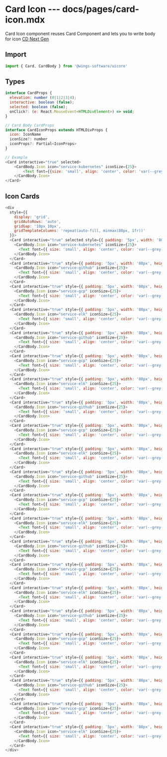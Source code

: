 # Card Icon --- docs/pages/card-icon.mdx

Card Icon component reuses Card Component and lets you to write body for icon [CD Next Gen](https://harness.atlassian.net/wiki/spaces/UI/pages/668271019/Card)

## Import

```js
import { Card, CardBody } from '@wings-software/uicore'
```

## Types

```js
interface CardProps {
  elevation: number (0|1|2|3|4);
  interactive: boolean (false);
  selected: boolean (false);
  onClick?: (e: React.MouseEvent<HTMLDivElement>) => void;
}

// Card Body CardProps
interface CardIconProps extends HTMLDivProps {
  icon: IconName
  iconSize?: number
  iconProps?: Partial<IconProps>
}

// Example
<Card interactive="true" selected>
    <CardBody.Icon icon="service-kubernetes" iconSize={25}>
        <Text font={{size: 'small', align: 'center', color: 'var(--grey-900)'}}>Kubernetes</Text>
    </CardBody.Icon>
</Card>
```

## Icon Cards

```js live=true
<div
  style={{
    display: 'grid',
    gridAutoRows: 'auto',
    gridGap: '10px 10px',
    gridTemplateColumns: 'repeat(auto-fill, minmax(80px, 1fr))'
  }}>
  <Card interactive="true" selected style={{ padding: '5px', width: '80px', height: '80px' }}>
    <CardBody.Icon icon="service-kubernetes" iconSize={25}>
      <Text font={{ size: 'small', align: 'center', color: 'var(--grey-900)' }}>Kubernetes</Text>
    </CardBody.Icon>
  </Card>
  <Card interactive="true" style={{ padding: '5px', width: '80px', height: '80px' }}>
    <CardBody.Icon icon="service-github" iconSize={25}>
      <Text font={{ size: 'small', align: 'center', color: 'var(--grey-900)' }}>Github</Text>
    </CardBody.Icon>
  </Card>
  <Card interactive="true" style={{ padding: '5px', width: '80px', height: '80px' }}>
    <CardBody.Icon icon="service-gcp" iconSize={25}>
      <Text font={{ size: 'small', align: 'center', color: 'var(--grey-900)' }}>GCP</Text>
    </CardBody.Icon>
  </Card>
  <Card interactive="true" style={{ padding: '5px', width: '80px', height: '80px' }}>
    <CardBody.Icon icon="service-elk" iconSize={25}>
      <Text font={{ size: 'small', align: 'center', color: 'var(--grey-900)' }}>ELK Service</Text>
    </CardBody.Icon>
  </Card>
  <Card interactive="true" style={{ padding: '5px', width: '80px', height: '80px' }}>
    <CardBody.Icon icon="service-github" iconSize={25}>
      <Text font={{ size: 'small', align: 'center', color: 'var(--grey-900)' }}>Github</Text>
    </CardBody.Icon>
  </Card>
  <Card interactive="true" style={{ padding: '5px', width: '80px', height: '80px' }}>
    <CardBody.Icon icon="service-gcp" iconSize={25}>
      <Text font={{ size: 'small', align: 'center', color: 'var(--grey-900)' }}>GCP</Text>
    </CardBody.Icon>
  </Card>
  <Card interactive="true" style={{ padding: '5px', width: '80px', height: '80px' }}>
    <CardBody.Icon icon="service-elk" iconSize={25}>
      <Text font={{ size: 'small', align: 'center', color: 'var(--grey-900)' }}>ELK Service</Text>
    </CardBody.Icon>
  </Card>
  <Card interactive="true" style={{ padding: '5px', width: '80px', height: '80px' }}>
    <CardBody.Icon icon="service-github" iconSize={25}>
      <Text font={{ size: 'small', align: 'center', color: 'var(--grey-900)' }}>Github</Text>
    </CardBody.Icon>
  </Card>
  <Card interactive="true" style={{ padding: '5px', width: '80px', height: '80px' }}>
    <CardBody.Icon icon="service-gcp" iconSize={25}>
      <Text font={{ size: 'small', align: 'center', color: 'var(--grey-900)' }}>GCP</Text>
    </CardBody.Icon>
  </Card>
  <Card interactive="true" style={{ padding: '5px', width: '80px', height: '80px' }}>
    <CardBody.Icon icon="service-elk" iconSize={25}>
      <Text font={{ size: 'small', align: 'center', color: 'var(--grey-900)' }}>ELK Service</Text>
    </CardBody.Icon>
  </Card>
  <Card interactive="true" style={{ padding: '5px', width: '80px', height: '80px' }}>
    <CardBody.Icon icon="service-github" iconSize={25}>
      <Text font={{ size: 'small', align: 'center', color: 'var(--grey-900)' }}>Github</Text>
    </CardBody.Icon>
  </Card>
  <Card interactive="true" style={{ padding: '5px', width: '80px', height: '80px' }}>
    <CardBody.Icon icon="service-gcp" iconSize={25}>
      <Text font={{ size: 'small', align: 'center', color: 'var(--grey-900)' }}>GCP</Text>
    </CardBody.Icon>
  </Card>
  <Card interactive="true" style={{ padding: '5px', width: '80px', height: '80px' }}>
    <CardBody.Icon icon="service-elk" iconSize={25}>
      <Text font={{ size: 'small', align: 'center', color: 'var(--grey-900)' }}>ELK Service</Text>
    </CardBody.Icon>
  </Card>
  <Card interactive="true" style={{ padding: '5px', width: '80px', height: '80px' }}>
    <CardBody.Icon icon="service-github" iconSize={25}>
      <Text font={{ size: 'small', align: 'center', color: 'var(--grey-900)' }}>Github</Text>
    </CardBody.Icon>
  </Card>
  <Card interactive="true" style={{ padding: '5px', width: '80px', height: '80px' }}>
    <CardBody.Icon icon="service-gcp" iconSize={25}>
      <Text font={{ size: 'small', align: 'center', color: 'var(--grey-900)' }}>GCP</Text>
    </CardBody.Icon>
  </Card>
  <Card interactive="true" style={{ padding: '5px', width: '80px', height: '80px' }}>
    <CardBody.Icon icon="service-elk" iconSize={25}>
      <Text font={{ size: 'small', align: 'center', color: 'var(--grey-900)' }}>ELK Service</Text>
    </CardBody.Icon>
  </Card>
  <Card interactive="true" style={{ padding: '5px', width: '80px', height: '80px' }}>
    <CardBody.Icon icon="service-github" iconSize={25}>
      <Text font={{ size: 'small', align: 'center', color: 'var(--grey-900)' }}>Github</Text>
    </CardBody.Icon>
  </Card>
  <Card interactive="true" style={{ padding: '5px', width: '80px', height: '80px' }}>
    <CardBody.Icon icon="service-gcp" iconSize={25}>
      <Text font={{ size: 'small', align: 'center', color: 'var(--grey-900)' }}>GCP</Text>
    </CardBody.Icon>
  </Card>
  <Card interactive="true" style={{ padding: '5px', width: '80px', height: '80px' }}>
    <CardBody.Icon icon="service-elk" iconSize={25}>
      <Text font={{ size: 'small', align: 'center', color: 'var(--grey-900)' }}>ELK Service</Text>
    </CardBody.Icon>
  </Card>
  <Card interactive="true" style={{ padding: '5px', width: '80px', height: '80px' }}>
    <CardBody.Icon icon="service-github" iconSize={25}>
      <Text font={{ size: 'small', align: 'center', color: 'var(--grey-900)' }}>Github</Text>
    </CardBody.Icon>
  </Card>
  <Card interactive="true" style={{ padding: '5px', width: '80px', height: '80px' }}>
    <CardBody.Icon icon="service-gcp" iconSize={25}>
      <Text font={{ size: 'small', align: 'center', color: 'var(--grey-900)' }}>GCP</Text>
    </CardBody.Icon>
  </Card>
  <Card interactive="true" style={{ padding: '5px', width: '80px', height: '80px' }}>
    <CardBody.Icon icon="service-elk" iconSize={25}>
      <Text font={{ size: 'small', align: 'center', color: 'var(--grey-900)' }}>ELK Service</Text>
    </CardBody.Icon>
  </Card>
</div>
```
